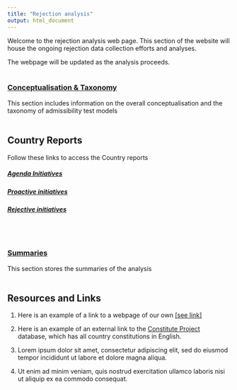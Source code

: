 ```yaml
---
title: "Rejection analysis"
output: html_document
---
```


Welcome to the rejection analysis web page. This section of the website will house the ongoing rejection data collection efforts and analyses. 

The webpage will be updated as the analysis proceeds.
<br/><br/>

### <a href="https://fmendez72.github.io/lidd/Liddpages/rejection/concept/concept_home.html" target="_blank">Conceptualisation & Taxonomy</a>
This section includes information on the overall conceptualisation and the taxonomy of admissibility test models 
<br/><br/>


## Country Reports
Follow these links to access the Country reports

##### <a href="https://fmendez72.github.io/lidd/Liddpages/rejection/agenda_home.html" target="_blank">Agenda Initiatives</a>

##### <a href="https://fmendez72.github.io/lidd/Liddpages/rejection/proactive_home.html" target="_blank">Proactive initiatives</a>   
##### <a href="https://fmendez72.github.io/lidd/Liddpages/rejection/rejective.html" target="_blank">Rejective initiatives</a>
<br/><br/>

### <a href="https://fmendez72.github.io/lidd/Liddpages/rejection/concept/concept_home.html" target="_blank">Summaries</a>
This section stores the summaries of the analysis
<br/><br/>


## Resources and Links

1. Here is an example of a link to a webpage of our own <a href="https://fmendez72.github.io/lidd/Liddpages/ConceptualMap.html" target="_blank">[see link]</a>

2. Here is an example of an external link to the <a href="https://www.constituteproject.org/search?lang=en" target="_blank">Constitute Project</a> database, which has all country constitutions in English.   

3. Lorem ipsum dolor sit amet, consectetur adipiscing elit, sed do eiusmod tempor incididunt ut labore et dolore magna aliqua. 

4. Ut enim ad minim veniam, quis nostrud exercitation ullamco laboris nisi ut aliquip ex ea commodo consequat.
